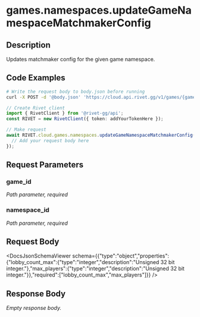 

# games.namespaces.updateGameNamespaceMatchmakerConfig

## Description

Updates matchmaker config for the given game namespace.


## Code Examples

<CodeGroup title='Request' tag='POST' label='https://cloud.api.rivet.gg/v1/games/{game_id}/namespaces/{namespace_id}/mm-config'>

```bash {{ title: 'cURL' }}
# Write the request body to body.json before running
curl -X POST -d '@body.json' 'https://cloud.api.rivet.gg/v1/games/{game_id}/namespaces/{namespace_id}/mm-config'
```

```ts
// Create Rivet client
import { RivetClient } from '@rivet-gg/api';
const RIVET = new RivetClient({ token: addYourTokenHere });

// Make request
await RIVET.cloud.games.namespaces.updateGameNamespaceMatchmakerConfig({
  // Add your request body here
});
```

</CodeGroup>


## Request Parameters


### game_id

_Path parameter, required_





### namespace_id

_Path parameter, required_





## Request Body

<DocsJsonSchemaViewer schema={{"type":"object","properties":{"lobby_count_max":{"type":"integer","description":"Unsigned 32 bit integer."},"max_players":{"type":"integer","description":"Unsigned 32 bit integer."}},"required":["lobby_count_max","max_players"]}} />


## Response Body

_Empty response body._
